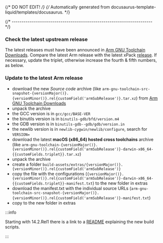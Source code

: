 {/* DO NOT EDIT! */}
{/* Automatically generated from docusaurus-template-liquid/templates/docusaurus. */}



{/* ------------------------------------------------------------------------ */}

### Check the latest upstream release

The latest releases must have been announced in
[Arm GNU Toolchain Downloads](https://developer.arm.com/downloads/-/arm-gnu-toolchain-downloads).
Compare the latest Arm release with the latest xPack
[release](https://github.com/xpack-dev-tools/{{gitHubProjectName}}/releases/).
If necessary, update the triplet, otherwise increase the fourth & fifth numbers,
as below.

### Update to the latest Arm release

- download the new _Source code_ archive (like
<code>arm-gnu-toolchain-src-snapshot-{versionMajor()}.{versionMinor()}.rel{customField('armSubRelease')}.tar.xz</code>) from
[Arm GNU Toolchain Downloads](https://developer.arm.com/downloads/-/arm-gnu-toolchain-downloads/)
- unpack the archive
- the GCC version is in `gcc/gcc/BASE-VER`
- the binutils version is in `binutils-gdb/bfd/version.m4`
- the GDB version is in `binutils-gdb--gdb/gdb/version.in`
- the newlib version is in `newlib-cygwin/newlib/configure`, search for `VERSION=`
- download the latest **macOS (x86_64) hosted cross toolchains** archive (like
<code>arm-gnu-toolchain-{versionMajor()}.{versionMinor()}.rel{customField('armSubRelease')}-darwin-x86_64-{{customFields.triplet}}.tar.xz</code>)
- unpack the archive
- create a folder <code>build-assets/extras/{versionMajor()}.{versionMinor()}.rel{customField('armSubRelease')}</code>
- copy the file with the configurations
(<code>{versionMajor()}.{versionMinor()}.rel{customField('armSubRelease')}-darwin-x86_64-{{customFields.triplet}}-manifest.txt</code>) to the new folder in extras
- download the manifest.txt with the individual source URLs
(<code>arm-gnu-toolchain-src-snapshot-{versionMajor()}.{versionMinor()}.rel{customField('armSubRelease')}-manifest.txt</code>)
- copy to the new folder in extras

:::info

Starting with 14.2.Rel1 there is a link to a [README](https://gitlab.arm.com/tooling/gnu-devtools-for-arm/-/blob/main/README.md) explaining the new build scripts.

:::
